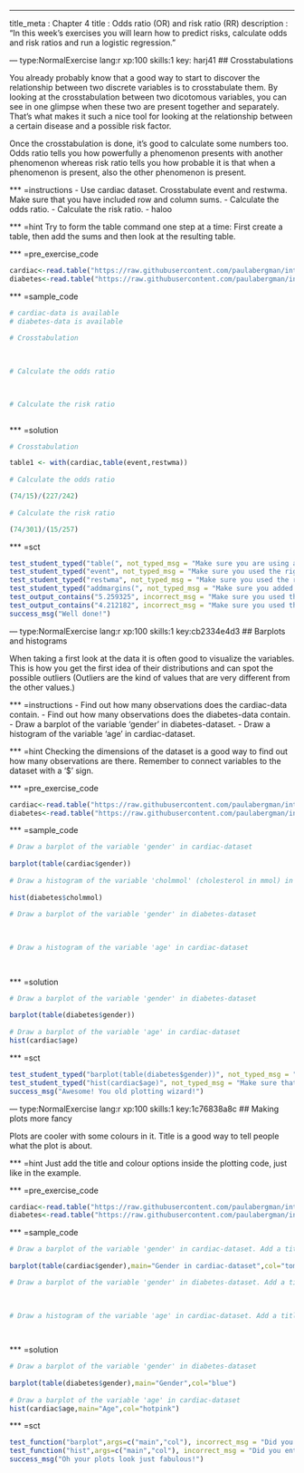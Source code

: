 --- 
title_meta  : Chapter 4
title       : Odds ratio (OR) and risk ratio (RR)
description : "In this week's exercises you will learn how to predict risks, calculate odds and risk ratios and run a logistic regression."
 
--- type:NormalExercise lang:r xp:100 skills:1 key: harj41
## Crosstabulations
 
You already probably know that a good way to start to discover the relationship between two discrete variables is to crosstabulate them. By looking at the crosstabulation between two dicotomous variables, you can see in one glimpse when these two are present together and separately. That's what makes it such a nice tool for looking at the relationship between a certain disease and a possible risk factor. 

Once the crosstabulation is done, it's good to calculate some numbers too. Odds ratio tells you how powerfully a phenomenon presents with another phenomenon whereas risk ratio tells you how probable it is that when a phenomenon is present, also the other phenomenon is present.
 
 
*** =instructions
 - Use cardiac dataset. Crosstabulate event and restwma. Make sure that you have included row and column sums. 
 - Calculate the odds ratio. 
 - Calculate the risk ratio. 
 - haloo
 
*** =hint
Try to form the table command one step at a time: First create a table, then add the sums and then look at the resulting table.
 
*** =pre_exercise_code
```r
cardiac<-read.table("https://raw.githubusercontent.com/paulabergman/intro-to-biostats-r/master/Cardiac.txt",header=T,sep="")
diabetes<-read.table("https://raw.githubusercontent.com/paulabergman/intro-to-biostats-r/master/Diabetes.txt",header=T,sep="")
```
 
*** =sample_code
```r
# cardiac-data is available
# diabetes-data is available
 
# Crosstabulation
 

 
# Calculate the odds ratio


 
# Calculate the risk ratio
 

```
 
*** =solution
```r
# Crosstabulation

table1 <- with(cardiac,table(event,restwma))
 
# Calculate the odds ratio

(74/15)/(227/242)
 
# Calculate the risk ratio

(74/301)/(15/257)

```
 
*** =sct
```r
test_student_typed("table(", not_typed_msg = "Make sure you are using a right command for crosstabulation.")
test_student_typed("event", not_typed_msg = "Make sure you used the right variables.")
test_student_typed("restwma", not_typed_msg = "Make sure you used the right variables.")
test_student_typed("addmargins(", not_typed_msg = "Make sure you added the row and column sums.")
test_output_contains("5.259325", incorrect_msg = "Make sure you used the right variables.")
test_output_contains("4.212182", incorrect_msg = "Make sure you used the right variables.")
success_msg("Well done!")
```

--- type:NormalExercise lang:r xp:100 skills:1 key:cb2334e4d3
## Barplots and histograms
 
When taking a first look at the data it is often good to visualize the variables. This is how you get the first idea of their distributions and can spot the possible outliers (Outliers are the kind of values that are very different from the other values.) 
 
*** =instructions
 - Find out how many observations does the cardiac-data contain. 
 - Find out how many observations does the diabetes-data contain.
 - Draw a barplot of the variable 'gender' in diabetes-dataset.
 - Draw a histogram of the variable 'age' in cardiac-dataset.

*** =hint
Checking the dimensions of the dataset is a good way to find out how many observations are there. 
Remember to connect variables to the dataset with a '$' sign.
 
*** =pre_exercise_code
```r
cardiac<-read.table("https://raw.githubusercontent.com/paulabergman/intro-to-biostatistics-with-r/master/Cardiac.txt",header=T,row.names=1)
diabetes<-read.table("https://raw.githubusercontent.com/paulabergman/intro-to-biostatistics-with-r/master/Diabetes.txt",header=TRUE,row.names=1)
```
 
*** =sample_code
```r
# Draw a barplot of the variable 'gender' in cardiac-dataset
 
barplot(table(cardiac$gender))
 
# Draw a histogram of the variable 'cholmmol' (cholesterol in mmol) in diabetes-dataset
 
hist(diabetes$cholmmol)
 
# Draw a barplot of the variable 'gender' in diabetes-dataset
 

 
# Draw a histogram of the variable 'age' in cardiac-dataset
 
 
```
 
*** =solution
```r
# Draw a barplot of the variable 'gender' in diabetes-dataset
 
barplot(table(diabetes$gender))
 
# Draw a barplot of the variable 'age' in cardiac-dataset
hist(cardiac$age)
```
 
*** =sct
```r
test_student_typed("barplot(table(diabetes$gender))", not_typed_msg = "Make sure that you have added the table-command inside the barplot-command.")
test_student_typed("hist(cardiac$age)", not_typed_msg = "Make sure that you have not made any spelling mistakes.")
success_msg("Awesome! You old plotting wizard!")
```

--- type:NormalExercise lang:r xp:100 skills:1 key:1c76838a8c
## Making plots more fancy
 
Plots are cooler with some colours in it. Title is a good way to tell people what the plot is about.

*** =hint
Just add the title and colour options inside the plotting code, just like in the example.
 
*** =pre_exercise_code
```r
cardiac<-read.table("https://raw.githubusercontent.com/paulabergman/intro-to-biostatistics-with-r/master/Cardiac.txt",header=T,row.names=1)
diabetes<-read.table("https://raw.githubusercontent.com/paulabergman/intro-to-biostatistics-with-r/master/Diabetes.txt",header=TRUE,row.names=1)
```
 
*** =sample_code
```r
# Draw a barplot of the variable 'gender' in cardiac-dataset. Add a title and colour to you plot.
 
barplot(table(cardiac$gender),main="Gender in cardiac-dataset",col="tomato")

# Draw a barplot of the variable 'gender' in diabetes-dataset. Add a title and colour to you plot.
 

 
# Draw a histogram of the variable 'age' in cardiac-dataset. Add a title and colour to you plot.
 
 
```
 
*** =solution
```r
# Draw a barplot of the variable 'gender' in diabetes-dataset
 
barplot(table(diabetes$gender),main="Gender",col="blue")
 
# Draw a barplot of the variable 'age' in cardiac-dataset
hist(cardiac$age,main="Age",col="hotpink")
```
 
*** =sct
```r
test_function("barplot",args=c("main","col"), incorrect_msg = "Did you enter both title and colour options?")
test_function("hist",args=c("main","col"), incorrect_msg = "Did you enter both title and colour options?")
success_msg("Oh your plots look just fabulous!")
```
